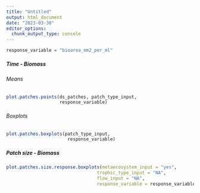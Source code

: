 ```yaml
---
title: "Untitled"
output: html_document
date: "2023-03-30"
editor_options: 
  chunk_output_type: console
---
```


```r
response_variable = "bioarea_mm2_per_ml"
```

##### Time - Biomass {.tabset .tabset-pills}

###### Means

```r
plot.patches.points(ds_patches, patch_type_input,
                    response_variable)
```

###### Boxplots

```r
plot.patches.boxplots(patch_type_input,
                       response_variable)
```

##### Patch size - Biomass {.tabset .tabset-pills}

```r
plot.patches.size.response.boxplots(metaecosystem_input = "yes",
                                  trophic_type_input = "NA",
                                  flow_input = "NA",
                                  response_variable = response_variable)
```